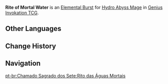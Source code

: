 {{Genius Invokation TCG Skill Infobox
|image      = Rite of Mortal Water Character Card Skill.png
|type       = Elemental Burst
|character  = Hydro Abyss Mage
|element    = Hydro
|matching   = 4
|energy     = 3
|effect     = Deals 4 {{Color|Hydro DMG}}. The target character receives '''Mist Bubble'''.<br><br>'''Mist Bubble'''<br>'''The character cannot use Skills.'''<br>End Phase: Remove this status, deal 1 {{Color|Hydro DMG}} to the character to which it is attached.
|order      = 3
}}
'''Rite of Mortal Water''' is an [[Character Card Elemental Burst|Elemental Burst]] for [[Hydro Abyss Mage (Character Card)|Hydro Abyss Mage]] in [[Genius Invokation TCG]].

==Other Languages==
{{Other Languages
|en      = Rite of Mortal Water
|zhs     = 浮幻生灭之仪
|zhs_rm  = Fúhuàn Shēngmiè zhī Yí
|zht     = 浮幻生滅之儀
|zht_rm  = Fúhuàn Shēngmiè zhī Yí
|zh_tl   = Rite of Floating Illusion of Life and Death
|ja      = 浮幻生滅の儀
|ja_rm   = Fugen Shoumetsu no Gi{{Assumed}}
|ja_tl   = 
|ko      = 환영 생멸의 의식
|ko_rm   = Hwanyeong Saengmyeol-ui Uisik
|ko_tl   = Rite of Hallucination Birth and Death
|es      = Rito de la marea
|es_tl   = Rite of the Tide
|fr      = Rite d'eau mortelle
|fr_tl   = Rite of Mortal Water
|ru      = Ритуал жизни и смерти
|ru_tl   = Ritual of Life and Death
|th      = Rite of Mortal Water
|vi      = Nghi Thức Ảo Ảnh
|vi_tl   = 
|de      = Ritus der Wasserillusion
|de_tl   = Rite of the Water Illusion
|id      = Rite of Mortal Water
|pt      = Rito das Águas Mortais
|pt_tl   = 
|tr      = Ölümsüz Su Şenliği
|tr_tl   = 
|it      = Rito delle acque mortali
|it_tl   = Rite of Mortal Water
}}

==Change History==
{{Change History|3.3}}

==Navigation==
{{Genius Invokation TCG Skill Navbox|Hydro Abyss Mage}}
[[pt-br:Chamado Sagrado dos Sete:Rito das Águas Mortais]]